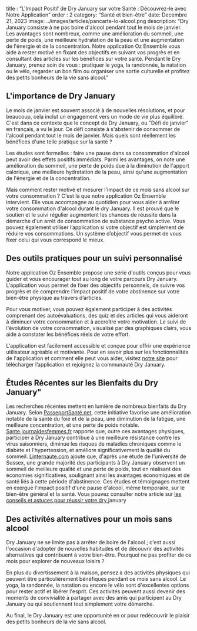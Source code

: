 title : “L'Impact Positif de Dry January sur votre Santé : Découvrez-le avec Notre Application”
order : 2
category: “Santé et bien-être”
date: Decembre 21, 2023
image: ../images/articles/pancarte-lo-alcool.png
description: “Dry January consiste à ne pas boire d'alcool pendant tout le mois de janvier. Les avantages sont nombreux, comme une amélioration du sommeil, une perte de poids, une meilleure hydratation de la peau et une augmentation de l'énergie et de la concentration. Notre application Oz Ensemble vous aide à rester motivé en fixant des objectifs en suivant vos progrès et en consultant des articles sur les bénéfices sur votre santé. Pendant le Dry January, prenez soin de vous : pratiquer le yoga, la randonnée, la natation ou le vélo, regarder un bon film ou organiser une sortie culturelle et profitez des petits bonheurs de la vie sans alcool.”
## L'importance de Dry January

Le mois de janvier est souvent associé à de nouvelles résolutions, et pour beaucoup, cela inclut un engagement vers un mode de vie plus équilibré. C'est dans ce contexte que le concept de Dry January, ou "Défi de janvier" en français, a vu le jour. Ce défi consiste à s'abstenir de consommer de l'alcool pendant tout le mois de janvier. Mais quels sont réellement les bénéfices d'une telle pratique sur la santé ?

Les études sont formelles : faire une pause dans sa consommation d'alcool peut avoir des effets positifs immédiats. Parmi les avantages, on note une amélioration du sommeil, une perte de poids due à la diminution de l'apport calorique, une meilleure hydratation de la peau, ainsi qu'une augmentation de l'énergie et de la concentration. 

Mais comment rester motivé et mesurer l'impact de ce mois sans alcool sur votre consommation ? C'est là que notre application Oz Ensemble intervient. Elle vous accompagne au quotidien pour vous aider à arrêter votre consommation d'alcool durant le dry January. Il est prouvé que le soutien et le suivi régulier augmentent les chances de réussite dans la démarche d'un arrêt de consommation de substance psycho active. Vous pouvez également utiliser l’application si votre objectif est simplement de réduire vos consommations. Un système d’objectif vous permet de vous fixer celui qui vous correspond le mieux. 

## Des outils pratiques pour un suivi personnalisé

Notre application Oz Ensemble propose une série d'outils conçus pour vous guider et vous encourager tout au long de votre parcours Dry January. L'application vous permet de fixer des objectifs personnels, de suivre vos progrès et de comprendre  l'impact positif de votre abstinence sur votre bien-être physique au travers d’articles.

Pour vous motiver, vous pouvez également participer à des activités comprenant des autoévaluations, des quiz et des articles qui vous aideront à diminuer votre consommation et à accroître votre motivation. Le suivi de l'évolution de votre consommation, visualisé par des graphiques clairs, vous aide à constater les bénéfices réels de votre effort.

L'application est facilement accessible et conçue pour offrir une expérience utilisateur agréable et motivante. Pour en savoir plus sur les fonctionnalités de l'application et comment elle peut vous aider, visitez [notre site](https://ozensemble.fabrique.social.gouv.fr/) pour télécharger l’application et rejoignez la communauté Dry January.
## Études Récentes sur les Bienfaits du Dry January"
Les recherches récentes mettent en lumière de nombreux bienfaits du Dry January. Selon [PasseportSanté.net](https://passeportsante.net/fr/Actualites/Dossiers/DossierComplexe.aspx?doc=10-bienfaits-dry-january), cette initiative favorise une amélioration notable de la santé du foie et de la peau, une diminution de la fatigue, une meilleure concentration, et une perte de poids notable​​. [Sante.journaldesfemmes.fr](https://sante.journaldesfemmes.fr/fiches-sante-du-quotidien/2427192-dry-january-2024-mois-sans-alcool-bienfaits-france-effet/) rapporte que, outre ces avantages physiques, participer à Dry January contribue à une meilleure résistance contre les virus saisonniers, diminue les risques de maladies chroniques comme le diabète et l'hypertension, et améliore significativement la qualité du sommeil​​. [Linternaute.com](https://www.linternaute.com/actualite/societe/2696191-dry-january-quels-effets-pour-la-sante-en-se-passant-d-alcool-30-jours/) ajoute que, d'après une étude de l'université de Sussex, une grande majorité des participants à Dry January observent un sommeil de meilleure qualité et une perte de poids, tout en réalisant des économies significatives, soulignant ainsi les avantages économiques et de santé liés à cette période d'abstinence​​. Ces études et témoignages mettent en exergue l'impact positif d'une pause d'alcool, même temporaire, sur le bien-être général et la santé.
Vous pouvez consulter notre article sur [les conseils et astuces pour réussir votre dry ](https://ozensemble.fabrique.social.gouv.fr/santé-et-bien-etre/limpact-positif-de-dry-january-sur-votre-santé-découvrez-le-avec-notre-application)january 

## Des activités alternatives pour un mois sans alcool

Dry January ne se limite pas à arrêter de boire de l'alcool ; c'est aussi l'occasion d'adopter de nouvelles habitudes et de découvrir des activités alternatives qui contribuent à votre bien-être. Pourquoi ne pas profiter de ce mois pour explorer de nouveaux loisirs ?

En plus du divertissement à la maison, pensez à des activités physiques qui peuvent être particulièrement bénéfiques pendant ce mois sans alcool. Le yoga, la randonnée, la natation ou encore le vélo sont d'excellentes options pour rester actif et libérer l'esprit. Ces activités peuvent aussi devenir des moments de convivialité à partager avec des amis qui participent au Dry January ou qui soutiennent tout simplement votre démarche.

Au final, le Dry January est une opportunité en or pour redécouvrir le plaisir des petits bonheurs de la vie sans alcool. 
